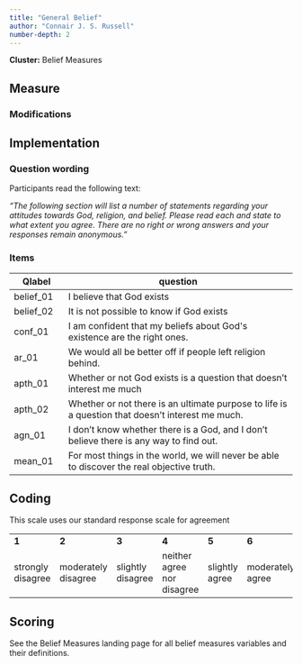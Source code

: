 ```yaml
---
title: "General Belief"
author: "Connair J. S. Russell"
number-depth: 2
---
```


**Cluster:** Belief Measures

## Measure

### Modifications {.unnumbered}

## Implementation

### Question wording {.unnumbered}

Participants read the following text:

*"The following section will list a number of statements regarding your attitudes towards God, religion, and belief. Please read each and state to what extent you agree. There are no right or wrong answers and your responses remain anonymous. "*

### Items

| Qlabel    | question                                                                                         |
|--------------|---------------------------------------------------------|
| belief_01 | I believe that God exists                                                                        |
| belief_02 | It is not possible to know if God exists                                                         |
| conf_01   | I am confident that my beliefs about God\'s existence are the right ones.                        |
| ar_01     | We would all be better off if people left religion behind.                                       |
| apth_01   | Whether or not God exists is a question that doesn't interest me much                            |
| apth_02   | Whether or not there is an ultimate purpose to life is a question that doesn't interest me much. |
| agn_01    | I don't know whether there is a God, and I don't believe there is any way to find out.           |
| mean_01   | For most things in the world, we will never be able to discover the real objective truth.        |

## Coding

This scale uses our standard response scale for agreement

|                   |                     |                   |                            |                |                  |                |
|-----------|-----------|-----------|-----------|-----------|-----------|-----------|
| **1**             | **2**               | **3**             | **4**                      | **5**          | **6**            | **7**          |
| strongly disagree | moderately disagree | slightly disagree | neither agree nor disagree | slightly agree | moderately agree | strongly agree |


## Scoring

See the Belief Measures landing page for all belief measures variables and their definitions.


